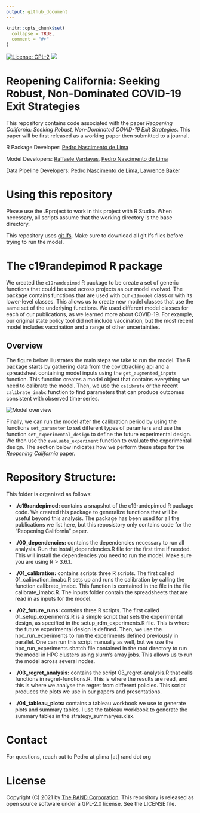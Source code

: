 ```yaml
---
output: github_document
---
```


<!-- README.md is generated from README.Rmd. Please edit that file -->

```r
knitr::opts_chunk$set(
  collapse = TRUE,
  comment = "#>"
)
```

<!-- badges: start -->

[![License: GPL-2](https://img.shields.io/badge/license-GPL--2-blue.svg)](https://cran.r-project.org/web/licenses/GPL-2)
[![](https://img.shields.io/badge/doi-10.7249/TLA173--1-purple.svg)](https://doi.org/10.7249/TLA173-1)

<!-- badges: end -->

# Reopening California: Seeking Robust, Non-Dominated COVID-19 Exit Strategies

This repository contains code associated with the paper *Reopening California: Seeking Robust, Non-Dominated COVID-19 Exit Strategies*. This paper will be first released as a working paper then submitted to a journal.

R Package Developer: [Pedro Nascimento de Lima](https://www.rand.org/about/people/l/lima_pedro_nascimento_de.html)

Model Developers: [Raffaele Vardavas](https://www.rand.org/about/people/v/vardavas_raffaele.html), [Pedro Nascimento de Lima](https://www.rand.org/about/people/l/lima_pedro_nascimento_de.html)

Data Pipeline Developers: [Pedro Nascimento de Lima](https://www.rand.org/about/people/l/lima_pedro_nascimento_de.html), [Lawrence Baker](https://www.rand.org/about/people/b/baker_lawrence.html)


<!-- badges: 

### Related publications

-   Forthcoming Paper: Reopening California: Seeking Robust, Non-Dominated COVID-19 Exit Strategies.

-   Forthcoming RAND Perspective: Reopening California: How to reopen in the wake of the COVID-19 vaccine rollout?.

-   Forthcoming Paper: Modeling COVID-19 Nonpharmaceutical Interventions: Exploring periodic NPI strategies.

-   Original Decision Suport Tool: [The Health and Economic Impacts of Nonpharmaceutical Interventions to Address COVID-19: A Decision Support Tool for State and Local Policymakers](https://www.rand.org/pubs/tools/TLA173-1.html)

end -->


# Using this repository

Please use the .Rproject to work in this project with R Studio. When necessary, all scripts assume that the working directory is the base directory.

This repository uses [git lfs](https://git-lfs.github.com/). Make sure to download all git lfs files before trying to run the model.

# The c19randepimod R package

We created the `c19randepimod` R package to be create a set of generic functions that could be used across projects as our model evolved. The package contains functions that are used with our `c19model` class or with its lower-level classes. This allows us to create new model classes that use the same set of the underlying functions. We used different model classes for each of our publications, as we learned more about COVID-19. For example, our original state policy tool did not include vaccination, but the most recent model includes vaccination and a range of other uncertainties.

## Overview

The figure below illustrates the main steps we take to run the model. The R package starts by gathering data from the [covidtracking api](https://covidtracking.com/data/api) and a spreadsheet containing model inputs using the `get_augmented_inputs` function. This function creates a model object that contains everything we need to calibrate the model. Then, we use the `calibrate` or the recent `calibrate_imabc` function to find parameters that can produce outcomes consistent with observed time-series.

![](overview-figure.png "Model overview")

Finally, we can run the model after the calibration period by using the functions `set_parameter` to set different types of paramters and use the function `set_experimental_design` to define the future experimental design. We then use the `evaluate_experiment` function to evaluate the experimental design. The section below indicates how we perform these steps for the *Reopening California* paper.

# Repository Structure:

This folder is organized as follows:

-   **./c19randepimod:** contains a snapshot of the c19randepimod R package code. We created this package to generalize functions that will be useful beyond this analysis. The package has been used for all the publications we list here, but this reposistory only contains code for the "Reopening California" paper.

-   **./00\_dependencies:** contains the dependencies necessary to run all analysis. Run the install\_dependencies.R file for the first time if needed. This will install the dependencies you need to run the model. Make sure you are using R \> 3.6.1.

-   **./01\_calibration:** contains scripts three R scripts. The first called 01\_calibration\_imabc.R sets up and runs the calibration by calling the function calibrate\_imabc. This function is contained in the file in the file calibrate\_imabc.R. The inputs folder contain the spreadsheets that are read in as inputs for the model.

-   **./02\_future\_runs:** contains three R scripts. The first called 01\_setup\_experiments.R is a simple script that sets the experimental design, as specified in the setup\_rdm\_experiments.R file. This is where the future experimental design is defined. Then, we use the hpc\_run\_experiments to run the experiments defined previously in parallel. One can run this script manually as well, but we use the hpc\_run\_experiments.sbatch file contained in the root directory to run the model in HPC clusters using slurm's array jobs. This allows us to run the model across several nodes.

-   **./03\_regret\_analysis:** contains the script 03\_regret-analysis.R that calls functions in regret-functions.R. This is where the results are read, and this is where we analyse the regret from different policies. This script produces the plots we use in our papers and presentations.

-   **./04\_tableau\_plots:** contains a tableau workbook we use to generate plots and summary tables. I use the tableau workbook to generate the summary tables in the strategy\_summaryes.xlsx.


# Contact

For questions, reach out to Pedro at plima [at] rand dot org


# License

Copyright (C) 2021 by [The RAND Corporation](www.rand.org). This repository is released as open source software under a GPL-2.0 license. See the LICENSE file.

